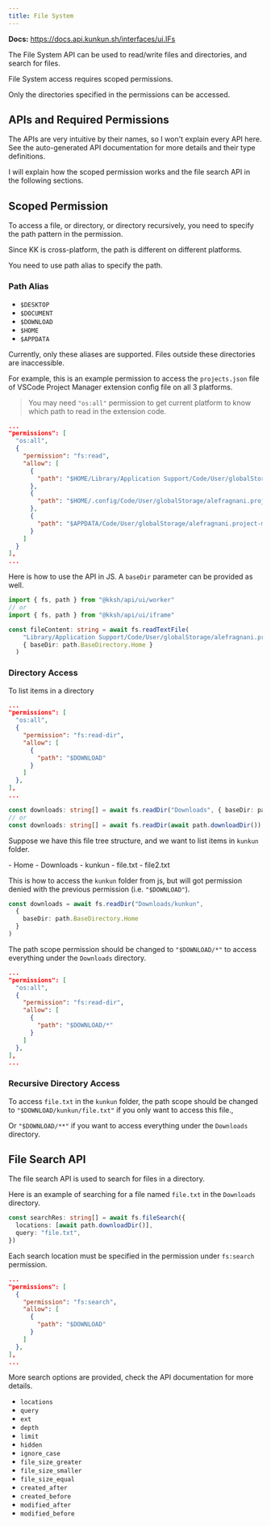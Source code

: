 ```yaml
---
title: File System
---
```


**Docs:** https://docs.api.kunkun.sh/interfaces/ui.IFs

The File System API can be used to read/write files and directories, and search for files.

File System access requires scoped permissions.

Only the directories specified in the permissions can be accessed.

## APIs and Required Permissions


<FsAPI />

The APIs are very intuitive by their names, so I won't explain every API here. 
See the auto-generated API documentation for more details and their type definitions.

I will explain how the scoped permission works and the file search API in the following sections.

## Scoped Permission

To access a file, or directory, or directory recursively, you need to specify the path pattern in the permission.

Since KK is cross-platform, the path is different on different platforms.

You need to use path alias to specify the path.

### Path Alias

- `$DESKTOP`
- `$DOCUMENT`
- `$DOWNLOAD`
- `$HOME`
- `$APPDATA`

Currently, only these aliases are supported. Files outside these directories are inaccessible.

For example, this is an example permission to access the `projects.json` file of VSCode Project Manager extension config file on all 3 platforms.

> You may need `"os:all"` permission to get current platform to know which path to read in the extension code.

```json title="package.json"
...
"permissions": [
  "os:all",
  {
    "permission": "fs:read",
    "allow": [
      {
        "path": "$HOME/Library/Application Support/Code/User/globalStorage/alefragnani.project-manager/projects.json"
      },
      {
        "path": "$HOME/.config/Code/User/globalStorage/alefragnani.project-manager/projects.json"
      },
      {
        "path": "$APPDATA/Code/User/globalStorage/alefragnani.project-manager/projects.json"
      }
    ]
  }
],
...
```

Here is how to use the API in JS. A `baseDir` parameter can be provided as well.

```ts
import { fs, path } from "@kksh/api/ui/worker"
// or
import { fs, path } from "@kksh/api/ui/iframe"

const fileContent: string = await fs.readTextFile(
    "Library/Application Support/Code/User/globalStorage/alefragnani.project-manager/projects.json",
    { baseDir: path.BaseDirectory.Home }
  )
```

### Directory Access

To list items in a directory

```json title="package.json"
...
"permissions": [
  "os:all",
  {
    "permission": "fs:read-dir",
    "allow": [
      {
        "path": "$DOWNLOAD"
      }
    ]
  },
],
...
```

```ts
const downloads: string[] = await fs.readDir("Downloads", { baseDir: path.BaseDirectory.Home })
// or
const downloads: string[] = await fs.readDir(await path.downloadDir())
```


Suppose we have this file tree structure, and we want to list items in `kunkun` folder.

<FileTree>
- Home
  - Downloads
    - kunkun
      - file.txt
      - file2.txt
</FileTree>

This is how to access the `kunkun` folder from js, but will got permission denied with the previous permission (i.e. `"$DOWNLOAD"`).

```ts
const downloads = await fs.readDir("Downloads/kunkun", 
  { 
    baseDir: path.BaseDirectory.Home 
  }
)
```

The path scope permission should be changed to `"$DOWNLOAD/*"` to access everything under the `Downloads` directory. 

```json title="package.json"
...
"permissions": [
  "os:all",
  {
    "permission": "fs:read-dir",
    "allow": [
      {
        "path": "$DOWNLOAD/*"
      }
    ]
  },
],
...
```

### Recursive Directory Access

To access `file.txt` in the `kunkun` folder, the path scope should be changed to `"$DOWNLOAD/kunkun/file.txt"` if you only want to access this file., 

Or `"$DOWNLOAD/**"` if you want to access everything under the `Downloads` directory.


## File Search API

The file search API is used to search for files in a directory.

Here is an example of searching for a file named `file.txt` in the `Downloads` directory.

```ts
const searchRes: string[] = await fs.fileSearch({
  locations: [await path.downloadDir()],
  query: "file.txt",
})
```

Each search location must be specified in the permission under `fs:search` permission.

```json title="package.json"
...
"permissions": [
  {
    "permission": "fs:search",
    "allow": [
      {
        "path": "$DOWNLOAD"
      }
    ]
  },
],
...
```

More search options are provided, check the API documentation for more details.

- `locations`
- `query`
- `ext`
- `depth`
- `limit`
- `hidden`
- `ignore_case`
- `file_size_greater`
- `file_size_smaller`
- `file_size_equal`
- `created_after`
- `created_before`
- `modified_after`
- `modified_before`

